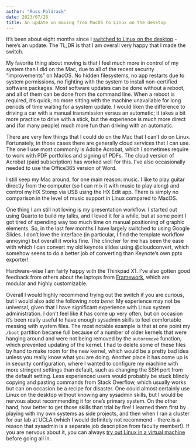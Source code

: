```yaml
---
author: "Russ Poldrack"
date: 2023/07/28
title: An update on moving from MacOS to Linux on the desktop
---
```


It's been about eight months since I [switched to Linux on the desktop](https://poldrack.github.io/blog/posts/moving-from-mac-to-linux-finally/) - here's an update. The TL;DR is that I am overall very happy that I made the switch. 

My favorite thing about moving is that I feel much more in control of my system than I did on the Mac, due to all of the recent security "improvements" on MacOS. No hidden filesystems, no app restarts due to system permissions, no fighting with the system to install non-certified software packages.  Most software updates can be done without a reboot, and all of them can be done from the command line.  When a reboot is required, it's quick; no more sitting with the machine unavailable for long periods of time waiting for a system update.  I would liken the difference to driving a car with a manual transmission versus an automatic; it takes a bit more practice to drive with a stick, but the experience is much more direct and (for many people) much more fun than driving with an automatic.

There are very few things that I could do on the Mac that I can't do on Linux. Fortunately, in those cases there are generally cloud services that I can use. The one I use most commonly is Adobe Acrobat, which I sometimes require to work with PDF portfolios and signing of PDFs. The cloud version of Acrobat (paid subscription) has worked well for this. I've also occasionally needed to use the Office365 version of Word.

I still keep my Mac around, for one main reason: music. I like to play guitar directly from the computer (so I can mix it with music to play along) and control my HX Stomp via USB using the HX Edit app. There is simply no comparison in the level of music support in Linux compared to MacOS.

One thing I am still not loving is my presentation workflow. I started out using Quarto to build my talks, and I loved it for a while, but at some point I got tired of spending way too much time on manual positioning of graphic elements. So, in the last few months I have largely switched to using Google Slides. I don't love the interface (in particular, I find the template workflow annoying) but overall it works fine. The clincher for me has been the ease with which I can convert my old keynote slides using @cloudconvert, which somehow seens to do a better job of converting than Keynote's own pptx exporter!  

Hardware-wise I am fairly happy with the Thinkpad X1.  I've also gotten good feedback from others about the laptops from [Framework](https://frame.work/), which are modular and highly customizable.

Overall I would highly recommend trying out the switch if you are curious, but I would also add the following *nota bene*: My experience may not be universal, given that I have significant experience with Linux system administration.  I don't feel like it has come up very often, but on occasion it's been really useful to have enough sysadmin skills to feel comfortable messing with system files.  The most notable example is that at one point my `/boot` partition became full because of a number of older kernels that were hanging around and were not being removed by the `autoremove` function, which prevented updating of the kernel.  I had to delete some of these files by hand to make room for the new kernel, which would be a pretty bad idea unless you really know what you are doing.  Another place it has come up is in security configuration, where I wanted to configure my machine with more stringent settings than default, such as changing the SSH port from the default setting.  Less experienced users would probably be stuck blindly copying and pasting commands from Stack Overflow, which usually works but can on occasion be a recipe for disaster.  One could almost certainly use Linux on the desktop without knowing any sysadmin skills, but I would be nervous about recommending it for one's primary system.  On the other hand, how better to get those skills than trial by fire! I learned them first by playing with my own systems as side projects, and then when I ran a cluster for our lab at UCLA (which I would definitely not recommend - there is a reason that sysadmin is a separate job description from faculty member!).  If you are nervous about it, you can always [try out Linux in a virtual machine](https://itsfoss.com/why-linux-virtual-machine/) before going all in.